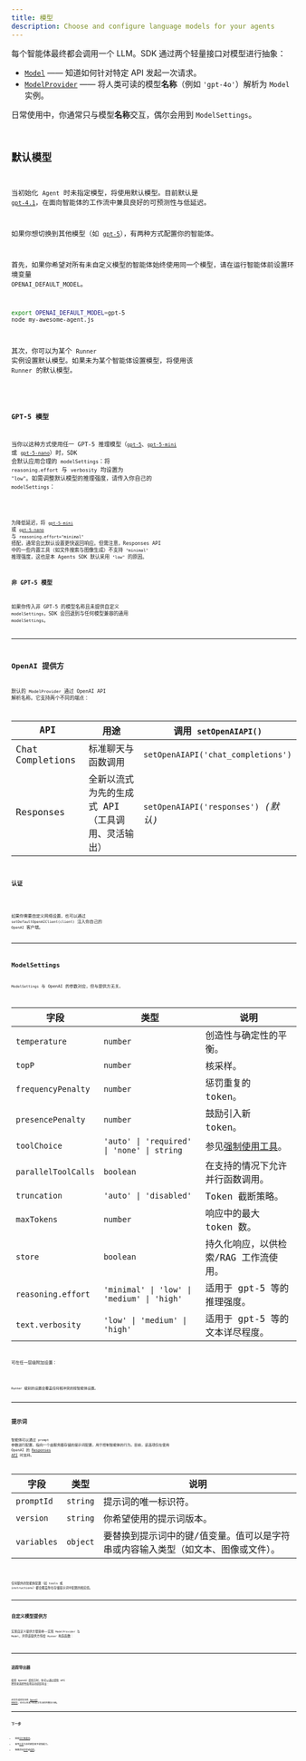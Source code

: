 ```yaml
---
title: 模型
description: Choose and configure language models for your agents
---
```



每个智能体最终都会调用一个 LLM。SDK 通过两个轻量接口对模型进行抽象：

- [`Model`](/openai-agents-js/openai/agents/interfaces/model) —— 知道如何针对特定 API 发起一次请求。
- [`ModelProvider`](/openai-agents-js/openai/agents/interfaces/modelprovider) —— 将人类可读的模型**名称**（例如 `'gpt‑4o'`）解析为 `Model` 实例。

日常使用中，你通常只与模型**名称**交互，偶尔会用到 `ModelSettings`。

<Code
  lang="typescript"
  code={agentWithModelExample}
  title="为每个智能体指定模型"
/>

## 默认模型

当初始化 `Agent` 时未指定模型，将使用默认模型。目前默认是 [`gpt-4.1`](https://platform.openai.com/docs/models/gpt-4.1)，在面向智能体的工作流中兼具良好的可预测性与低延迟。

如果你想切换到其他模型（如 [`gpt-5`](https://platform.openai.com/docs/models/gpt-5)），有两种方式配置你的智能体。

首先，如果你希望对所有未自定义模型的智能体始终使用同一个模型，请在运行智能体前设置环境变量 `OPENAI_DEFAULT_MODEL`。

```bash
export OPENAI_DEFAULT_MODEL=gpt-5
node my-awesome-agent.js
```

其次，你可以为某个 `Runner` 实例设置默认模型。如果未为某个智能体设置模型，将使用该 `Runner` 的默认模型。

<Code
  lang="typescript"
  code={runnerWithModelExample}
  title="为 Runner 设置默认模型"
/>

### GPT-5 模型

当你以这种方式使用任一 GPT-5 推理模型（[`gpt-5`](https://platform.openai.com/docs/models/gpt-5)、[`gpt-5-mini`](https://platform.openai.com/docs/models/gpt-5-mini) 或 [`gpt-5-nano`](https://platform.openai.com/docs/models/gpt-5-nano)）时，SDK 会默认应用合理的 `modelSettings`：将 `reasoning.effort` 与 `verbosity` 均设置为 `"low"`。如需调整默认模型的推理强度，请传入你自己的 `modelSettings`：

<Code
  lang="typescript"
  code={gpt5DefaultModelSettingsExample}
  title="自定义 GPT-5 默认设置"
/>

为降低延迟，将 [`gpt-5-mini`](https://platform.openai.com/docs/models/gpt-5-mini) 或 [`gpt-5-nano`](https://platform.openai.com/docs/models/gpt-5-nano) 与 `reasoning.effort="minimal"` 搭配，通常会比默认设置更快返回响应。但需注意，Responses API 中的一些内置工具（如文件搜索与图像生成）不支持 `"minimal"` 推理强度，这也是本 Agents SDK 默认采用 `"low"` 的原因。

### 非 GPT-5 模型

如果你传入非 GPT-5 的模型名称且未提供自定义 `modelSettings`，SDK 会回退到与任何模型兼容的通用 `modelSettings`。

---

## OpenAI 提供方

默认的 `ModelProvider` 通过 OpenAI API 解析名称。它支持两个不同的端点：

| API              | 用途                                             | 调用 `setOpenAIAPI()`                |
| ---------------- | ------------------------------------------------ | ------------------------------------ |
| Chat Completions | 标准聊天与函数调用                               | `setOpenAIAPI('chat_completions')`   |
| Responses        | 全新以流式为先的生成式 API（工具调用、灵活输出） | `setOpenAIAPI('responses')` _(默认)_ |

### 认证

<Code
  lang="typescript"
  code={setDefaultOpenAIKeyExample}
  title="设置默认 OpenAI 密钥"
/>

如果你需要自定义网络设置，也可以通过 `setDefaultOpenAIClient(client)` 注入你自己的 `OpenAI` 客户端。

---

## ModelSettings

`ModelSettings` 与 OpenAI 的参数对应，但与提供方无关。

| 字段                | 类型                                       | 说明                                                                      |
| ------------------- | ------------------------------------------ | ------------------------------------------------------------------------- |
| `temperature`       | `number`                                   | 创造性与确定性的平衡。                                                    |
| `topP`              | `number`                                   | 核采样。                                                                  |
| `frequencyPenalty`  | `number`                                   | 惩罚重复的 token。                                                        |
| `presencePenalty`   | `number`                                   | 鼓励引入新 token。                                                        |
| `toolChoice`        | `'auto' \| 'required' \| 'none' \| string` | 参见[强制使用工具](/openai-agents-js/zh/guides/agents#forcing-tool-use)。 |
| `parallelToolCalls` | `boolean`                                  | 在支持的情况下允许并行函数调用。                                          |
| `truncation`        | `'auto' \| 'disabled'`                     | Token 截断策略。                                                          |
| `maxTokens`         | `number`                                   | 响应中的最大 token 数。                                                   |
| `store`             | `boolean`                                  | 持久化响应，以供检索/RAG 工作流使用。                                     |
| `reasoning.effort`  | `'minimal' \| 'low' \| 'medium' \| 'high'` | 适用于 gpt-5 等的推理强度。                                               |
| `text.verbosity`    | `'low' \| 'medium' \| 'high'`              | 适用于 gpt-5 等的文本详尽程度。                                           |

可在任一层级附加设置：

<Code lang="typescript" code={modelSettingsExample} title="模型设置" />

`Runner` 级别的设置会覆盖任何相冲突的按智能体设置。

---

## 提示词

智能体可以通过 `prompt` 参数进行配置，指向一个由服务器存储的提示词配置，用于控制智能体的行为。目前，该选项仅在使用 OpenAI 的
[Responses API](https://platform.openai.com/docs/api-reference/responses) 时支持。

| 字段        | 类型     | 说明                                                                              |
| ----------- | -------- | --------------------------------------------------------------------------------- |
| `promptId`  | `string` | 提示词的唯一标识符。                                                              |
| `version`   | `string` | 你希望使用的提示词版本。                                                          |
| `variables` | `object` | 要替换到提示词中的键/值变量。值可以是字符串或内容输入类型（如文本、图像或文件）。 |

<Code lang="typescript" code={promptIdExample} title="带有提示词的智能体" />

任何额外的智能体配置（如 tools 或 instructions）都会覆盖你在存储提示词中配置的相应值。

---

## 自定义模型提供方

实现自定义提供方很简单——实现 `ModelProvider` 与 `Model`，并将该提供方传给 `Runner` 构造函数：

<Code
  lang="typescript"
  code={modelCustomProviderExample}
  title="最小自定义提供方"
/>

---

## 追踪导出器

使用 OpenAI 提供方时，你可以通过提供 API 密钥来选择性启用自动追踪导出：

<Code
  lang="typescript"
  code={setTracingExportApiKeyExample}
  title="追踪导出器"
/>

这会将追踪发送到 [OpenAI 控制台](https://platform.openai.com/traces)，你可以在其中检查工作流的完整执行图。

---

## 下一步

- 探索[运行智能体](/openai-agents-js/zh/guides/running-agents)。
- 使用[工具](/openai-agents-js/zh/guides/tools)为你的模型赋予更强能力。
- 按需添加[护栏](/openai-agents-js/zh/guides/guardrails)或[追踪](/openai-agents-js/zh/guides/tracing)。
